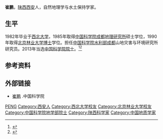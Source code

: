 '''崔鹏'''{{BD|1957年|8月7日}}，[[陕西|陕西]][[西安|西安]]人，自然地理学与水土保持学家。

==生平==
1982年毕业于[[西北大学|西北大学]]，1985年取得[[中国科学院成都地理研究所|中国科学院成都地理研究所]]硕士学位，1990年取得[[北京林业大学|北京林业大学]][[博士|博士]]学位。担任[[中国科学院|中国科学院]][[水利部|水利部]][[成都|成都]]山地灾害与环境研究所研究员。2013年当选[[中国科学院院士|中国科学院院士]]。<ref >{{cite web |url=http://news.sina.com.cn/o/2013-12-20/041029032721.shtml |language= |title=成都新增两院士 |publisher=成都日报 |date=2013年12月20日 |accessdate= |archive-date=2019-08-16 |archive-url=https://web.archive.org/web/20190816113448/http://news.sina.com.cn/o/2013-12-20/041029032721.shtml |dead-url=no }}</ref><ref >{{cite web |url=http://www.imde.ac.cn/yjdw/yszj/ |language= |title=中国科学院院士崔鹏 |publisher=中国科学院水利部成都山地灾害与环境研究所 |date= |accessdate=2016-10 |archive-date=2019-08-15 |archive-url=https://web.archive.org/web/20190815020215/http://www.imde.ac.cn/yjdw/yszj/ |dead-url=no }}</ref>

== 参考资料 ==
{{reflist}}

== 外部链接 ==
*[http://casad.cas.cn/aca/375/dxb-201312-t20131219_4002020.html 崔鹏] {{Wayback|url=http://casad.cas.cn/aca/375/dxb-201312-t20131219_4002020.html |date=20180801223317 }}.中国科学院

{{中国科学院地学部院士}}
{{DEFAULTSORT:C}}
[[Category:崔姓|PENG]]
[[Category:西安人|Category:西安人]]
[[Category:西北大学校友|Category:西北大学校友]]
[[Category:北京林业大学校友|Category:北京林业大学校友]]
[[Category:中国科学院地学部院士|Category:中国科学院地学部院士]]
[[Category:陕西科学家|Category:陕西科学家]]
[[Category:中国地质学家|Category:中国地质学家]]
